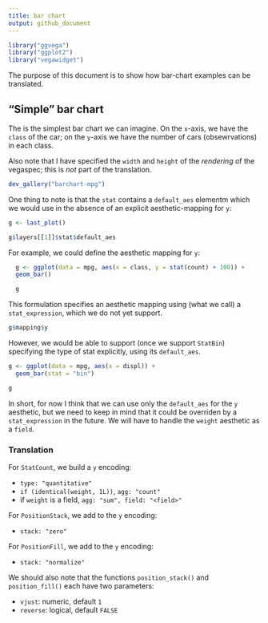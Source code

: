 ```yaml
---
title: bar chart
output: github_document
---
```


```r
library("ggvega")
library("ggplot2")
library("vegawidget")
```

The purpose of this document is to show how bar-chart examples can be translated.

## "Simple" bar chart

The is the simplest bar chart we can imagine. On the `x`-axis, we have the `class` of the car; on the `y`-axis we have the number of cars (obsewrvations) in each class.

Also note that I have specified the `width` and `height` of the *rendering* of the vegaspec; this is *not* part of the translation.

```r
dev_gallery("barchart-mpg")
```

One thing to note is that the `stat` contains a `default_aes` elementm which we would use in the absence of an explicit aesthetic-mapping for `y`:

```r
g <- last_plot()

g$layers[[1]]$stat$default_aes
```

For example, we could define the aesthetic mapping for `y`:

```r
  g <- ggplot(data = mpg, aes(x = class, y = stat(count) + 100)) +
  geom_bar()

  g
```

This formulation specifies an aesthetic mapping using (what we call) a `stat_expression`, which we do not yet support.

```r
g$mapping$y
```

However, we would be able to support (once we support `StatBin`) specifying the type of stat explicitly, using its `default_aes`.


```r
g <- ggplot(data = mpg, aes(x = displ)) +
  geom_bar(stat = "bin")

g
```

In short, for now I think that we can use only the `default_aes` for the `y` aesthetic, but we need to keep in mind that it could be overriden by a `stat_expression` in the future. We will have to handle the `weight` aesthetic as a `field`.

### Translation

For `StatCount`, we build a `y` encoding:

- `type: "quantitative"`
- `if (identical(weight, 1L))`, `agg: "count"`
-  if `weight` is a field, `agg: "sum", field: "<field>"`

For `PositionStack`, we add to the `y` encoding:

- `stack: "zero"`

For `PositionFill`, we add to the `y` encoding:

- `stack: "normalize"`

We should also note that the functions `position_stack()` and `position_fill()` each have two parameters:

- `vjust`: numeric, default `1`
- `reverse`: logical, default `FALSE`


